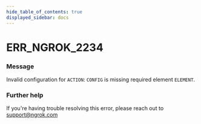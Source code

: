 ```yaml
---
hide_table_of_contents: true
displayed_sidebar: docs
---
```



# ERR_NGROK_2234

### Message

Invalid configuration for `ACTION`: `CONFIG` is missing required element `ELEMENT`.

<ErrorDetails error="err_ngrok_2234" />

### Further help

If you're having trouble resolving this error, please reach out to [support@ngrok.com](mailto:support@ngrok.com?subject=Help%20with%20ERR_NGROK_2234)
